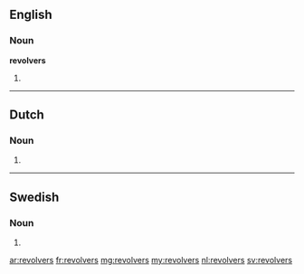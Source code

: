 ==English==

===Noun===
'''revolvers'''

# {{plural of|[[revolver]]}}

----

==Dutch==

===Noun===
{{head|nl}}

# {{nl-noun-form|pl=1|revolver}}

----

==Swedish==

===Noun===
{{head|sv|noun form}}

# {{sv-noun-form-indef-gen|revolver}}

[[ar:revolvers]]
[[fr:revolvers]]
[[mg:revolvers]]
[[my:revolvers]]
[[nl:revolvers]]
[[sv:revolvers]]